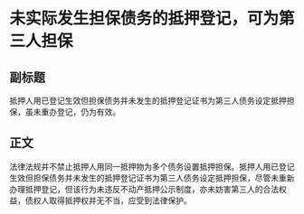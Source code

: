 # 未实际发生担保债务的抵押登记，可为第三人担保
## 副标题
抵押人用已登记生效但担保债务并未发生的抵押登记证书为第三人债务设定抵押担保，虽未重办登记，仍为有效。
## 正文
法律法规并不禁止抵押人用同一抵押物为多个债务设置抵押担保。抵押人用已登记生效但担保债务并未发生的抵押登记证书为第三人债务设定抵押担保，尽管未重新办理抵押登记，但该行为未违反不动产抵押公示制度，亦未妨害第三人的合法权益，债权人取得抵押权并无不当，应受到法律保护。